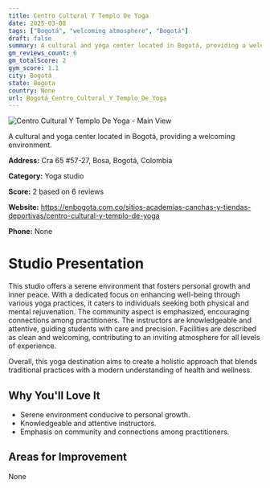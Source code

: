 ```yaml
---
title: Centro Cultural Y Templo De Yoga
date: 2025-03-08
tags: ["Bogotá", "welcoming atmosphere", "Bogotá"]  
draft: false
summary: A cultural and yoga center located in Bogotá, providing a welcoming environment.
gm_reviews_count: 6
gm_totalScore: 2
gym_score: 1.1
city: Bogotá
state: Bogota
country: None
url: Bogotá_Centro_Cultural_Y_Templo_De_Yoga
---
```


<div className="aspect-[16/9] relative my-8">
  <img 
    src="https://streetviewpixels-pa.googleapis.com/v1/thumbnail?panoid=8cjvJEg2_Xfg3_GVvKcc5g&cb_client=search.gws-prod.gps&w=408&h=240&yaw=239.94136&pitch=0&thumbfov=100"
    alt="Centro Cultural Y Templo De Yoga - Main View"
    className="object-cover absolute inset-0 w-full h-full rounded-lg"
  />
</div>

A cultural and yoga center located in Bogotá, providing a welcoming environment.

**Address:** Cra 65 #57-27, Bosa, Bogotá, Colombia

**Category:** Yoga studio

**Score:** 2 based on 6 reviews

**Website:** https://enbogota.com.co/sitios-academias-canchas-y-tiendas-deportivas/centro-cultural-y-templo-de-yoga

**Phone:** None

# Studio Presentation

This studio offers a serene environment that fosters personal growth and inner peace. With a dedicated focus on enhancing well-being through various yoga practices, it caters to individuals seeking both physical and mental rejuvenation. The community aspect is emphasized, encouraging connections among practitioners. The instructors are knowledgeable and attentive, guiding students with care and precision. Facilities are described as clean and welcoming, contributing to an inviting atmosphere for all levels of experience.

Overall, this yoga destination aims to create a holistic approach that blends traditional practices with a modern understanding of health and wellness.

## Why You'll Love It

- Serene environment conducive to personal growth.
- Knowledgeable and attentive instructors.
- Emphasis on community and connections among practitioners.

## Areas for Improvement

None

<div className="grid grid-cols-1 xl:grid-cols-2 gap-4 my-8">

</div>